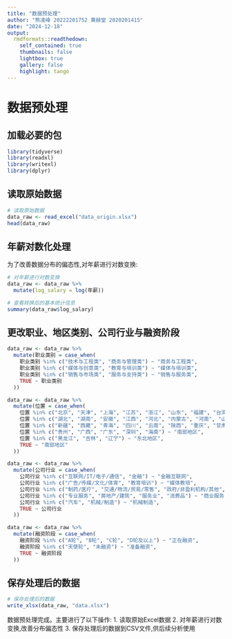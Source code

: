 ---
title: "数据预处理"
author: "熊凌峰 20222201752 黄赫堂 2020201415"
date: "2024-12-18"
output: 
  rmdformats::readthedown:
    self_contained: true
    thumbnails: false
    lightbox: true
    gallery: false
    highlight: tango
---

# 数据预处理

## 加载必要的包

```{r}
library(tidyverse)
library(readxl)
library(writexl)
library(dplyr)
```

## 读取原始数据

```{r}
# 读取原始数据
data_raw <- read_excel("data_origin.xlsx")
head(data_raw)
```

## 年薪对数化处理

为了改善数据分布的偏态性,对年薪进行对数变换:

```{r}
# 对年薪进行对数变换
data_raw <- data_raw %>%
  mutate(log_salary = log(年薪))

# 查看转换后的基本统计信息
summary(data_raw$log_salary)
```

## 更改职业、地区类别、公司行业与融资阶段
```{r}
data_raw <- data_raw %>%
  mutate(职业类别 = case_when(
    职业类别 %in% c("技术与工程类", "商务与管理类") ~ "商务与工程类",
    职业类别 %in% c("媒体与创意类", "教育与培训类") ~ "媒体与培训类",
    职业类别 %in% c("销售与市场类", "服务与支持类") ~ "销售与服务类",
    TRUE ~ 职业类别
  ))
```

```{r}
data_raw <- data_raw %>%
  mutate(位置 = case_when(
    位置 %in% c("北京", "天津", "上海", "江苏", "浙江", "山东", "福建", "台湾") ~ "东部地区",
    位置 %in% c("湖北", "湖南", "安徽", "江西", "河北", "内蒙古", "河南", "山西") ~ "中部地区",
    位置 %in% c("新疆", "西藏", "青海", "四川", "云南", "陕西", "重庆", "甘肃", "宁夏") ~ "西部地区",
    位置 %in% c("贵州", "广西", "广东", "深圳", "海南") ~ "南部地区",
    位置 %in% c("黑龙江", "吉林", "辽宁") ~ "东北地区",
    TRUE ~ "南部地区"
  ))
```

```{r}
data_raw <- data_raw %>%
  mutate(公司行业 = case_when(
    公司行业 %in% c("互联网/IT/电子/通信", "金融") ~ "金融互联网",
    公司行业 %in% c("广告/传媒/文化/体育", "教育培训") ~ "媒体教培",
    公司行业 %in% c("制药/医疗", "交通/物流/贸易/零售", "政府/非盈利机构/其他", "能源/化工/环保") ~ "公共服务",
    公司行业 %in% c("专业服务", "房地产/建筑", "服务业", "消费品") ~ "商业服务",
    公司行业 %in% c("汽车", "机械/制造") ~ "机械制造",
    TRUE ~ 公司行业
  ))
```

```{r}
data_raw <- data_raw %>%
  mutate(融资阶段 = case_when(
    融资阶段 %in% c("A轮", "B轮", "C轮", "D轮及以上") ~ "正在融资",
    融资阶段 %in% c("天使轮", "未融资") ~ "准备融资",
    TRUE ~ 融资阶段
  ))
```

## 保存处理后的数据

```{r}
# 保存处理后的数据
write_xlsx(data_raw, "data.xlsx")
```

数据预处理完成。主要进行了以下操作:
1. 读取原始Excel数据
2. 对年薪进行对数变换,改善分布偏态性
3. 保存处理后的数据到CSV文件,供后续分析使用
